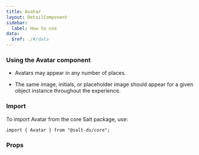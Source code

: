 ```yaml
---
title: Avatar
layout: DetailComponent
sidebar:
  label: How to use
data:
  $ref: ./#/data
---
```


### Using the Avatar component

- Avatars may appear in any number of places.  

- The same image, initials, or placeholder image should appear for a given object instance throughout the experience.  

### Import

To import Avatar from the core Salt package, use:

```
import { Avatar } from "@salt-ds/core";
```

### Props

<PropsTable componentName="Avatar" />
